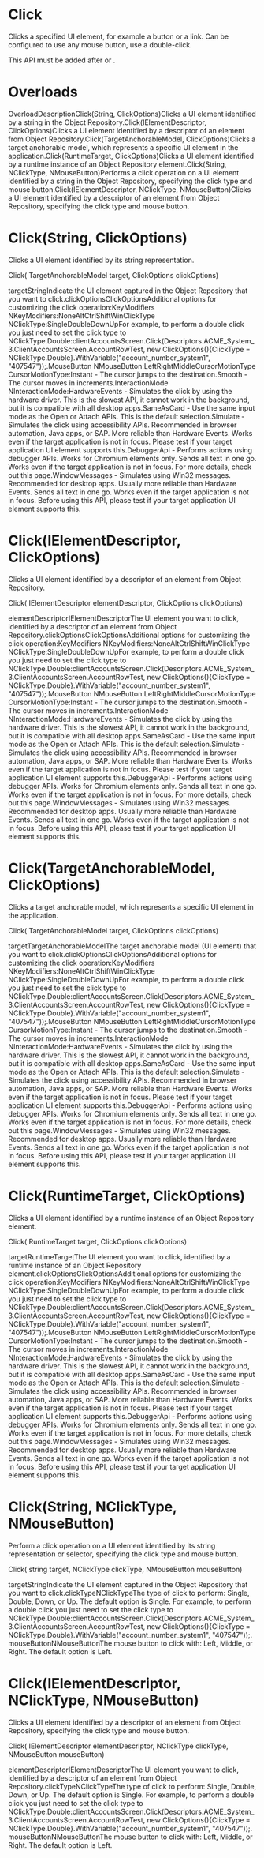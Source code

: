 ﻿# Click

Clicks a specified UI element, for example a button or a link. Can be configured to use
            any mouse button, use a double-click.

This API must be added after  or .

# 



# Overloads

OverloadDescriptionClick(String, ClickOptions)Clicks a UI element identified by a string in the Object
                                Repository.Click(IElementDescriptor, ClickOptions)Clicks a UI element identified by a descriptor of an element from
                                Object Repository.Click(TargetAnchorableModel,
                                ClickOptions)Clicks a target anchorable model, which represents a specific UI
                                element in the application.Click(RuntimeTarget, ClickOptions)Clicks a UI element identified by a runtime instance of an Object
                                Repository element.Click(String, NClickType, NMouseButton)Performs a click operation on a UI element identified by a string
                                in the Object Repository, specifying the click type and mouse
                                button.Click(IElementDescriptor, NClickType,
                                    NMouseButton)Clicks a UI element identified by a descriptor of an element from
                                Object Repository, specifying the click type and mouse
                                button.

# Click(String, ClickOptions)

Clicks a UI element identified by its string representation.

Click(
    TargetAnchorableModel target, 
    ClickOptions clickOptions)

targetStringIndicate the UI element captured in the Object Repository that you want to
                        click.clickOptionsClickOptionsAdditional options for customizing the click operation:KeyModifiers NKeyModifiers:NoneAltCtrlShiftWinClickType NClickType:SingleDoubleDownUpFor example, to perform a double click you just need to set
                                    the click type to
                                        NClickType.Double:clientAccountsScreen.Click(Descriptors.ACME_System_3.ClientAccountsScreen.AccountRowTest,
                                        new ClickOptions(){ClickType =
                                        NClickType.Double}.WithVariable("account_number_system1",
                                        "407547"));.MouseButton NMouseButton:LeftRightMiddleCursorMotionType
                                    CursorMotionType:Instant - The cursor jumps to the
                                        destination.Smooth - The cursor moves in
                                        increments.InteractionMode
                                    NInteractionMode:HardwareEvents - Simulates the click
                                        by using the hardware driver. This is the slowest API, it
                                        cannot work in the background, but it is compatible with all
                                        desktop apps.SameAsCard - Use the same input mode
                                        as the Open or Attach APIs. This is the default
                                        selection.Simulate - Simulates the click using
                                        accessibility APIs. Recommended in browser automation, Java
                                        apps, or SAP. More reliable than Hardware Events. Works even
                                        if the target application is not in focus. Please test if
                                        your target application UI element supports this.DebuggerApi - Performs actions using
                                        debugger APIs. Works for Chromium elements only. Sends all
                                        text in one go. Works even if the target application is not
                                        in focus. For more details, check out this page.WindowMessages - Simulates using Win32
                                        messages. Recommended for desktop apps. Usually more
                                        reliable than Hardware Events. Sends all text in one go.
                                        Works even if the target application is not in focus. Before
                                        using this API, please test if your target application UI
                                        element supports this.

# Click(IElementDescriptor, ClickOptions)

Clicks a UI element identified by a descriptor of an element from Object Repository.

Click(
    IElementDescriptor elementDescriptor,
    ClickOptions clickOptions)

elementDescriptorIElementDescriptorThe UI element you want to click, identified by a descriptor of an element from
                        Object Repository.clickOptionsClickOptionsAdditional options for customizing the click operation:KeyModifiers NKeyModifiers:NoneAltCtrlShiftWinClickType
                                    NClickType:SingleDoubleDownUpFor example, to perform a double click you just need to set
                                    the click type to
                                        NClickType.Double:clientAccountsScreen.Click(Descriptors.ACME_System_3.ClientAccountsScreen.AccountRowTest,
                                        new ClickOptions(){ClickType =
                                        NClickType.Double}.WithVariable("account_number_system1",
                                        "407547"));.MouseButton NMouseButton:LeftRightMiddleCursorMotionType
                        CursorMotionType:Instant - The cursor jumps to the
                                destination.Smooth - The cursor moves in
                                increments.InteractionMode
                        NInteractionMode:HardwareEvents - Simulates the click
                                by using the hardware driver. This is the slowest API, it
                                cannot work in the background, but it is compatible with all
                                desktop apps.SameAsCard - Use the same input mode
                                as the Open or Attach APIs. This is the default
                                selection.Simulate - Simulates the click using
                                accessibility APIs. Recommended in browser automation, Java
                                apps, or SAP. More reliable than Hardware Events. Works even
                                if the target application is not in focus. Please test if
                                your target application UI element supports this.DebuggerApi - Performs actions using
                                debugger APIs. Works for Chromium elements only. Sends all
                                text in one go. Works even if the target application is not
                                in focus. For more details, check out this page.WindowMessages - Simulates using Win32
                                messages. Recommended for desktop apps. Usually more
                                reliable than Hardware Events. Sends all text in one go.
                                Works even if the target application is not in focus. Before
                                using this API, please test if your target application UI
                                element supports this.

# Click(TargetAnchorableModel, ClickOptions)

Clicks a target anchorable model, which represents a specific UI element in the
                application.

Click(
    TargetAnchorableModel target, 
    ClickOptions clickOptions)

targetTargetAnchorableModelThe target anchorable model (UI element) that you want to click.clickOptionsClickOptionsAdditional options for customizing the click operation:KeyModifiers NKeyModifiers:NoneAltCtrlShiftWinClickType NClickType:SingleDoubleDownUpFor example, to perform a double click you just need to set
                                    the click type to
                                        NClickType.Double:clientAccountsScreen.Click(Descriptors.ACME_System_3.ClientAccountsScreen.AccountRowTest,
                                        new ClickOptions(){ClickType =
                                        NClickType.Double}.WithVariable("account_number_system1",
                                        "407547"));.MouseButton NMouseButton:LeftRightMiddleCursorMotionType CursorMotionType:Instant - The cursor jumps to the
                                        destination.Smooth - The cursor moves in
                                        increments.InteractionMode NInteractionMode:HardwareEvents - Simulates the click by
                                        using the hardware driver. This is the slowest API, it
                                        cannot work in the background, but it is compatible with all
                                        desktop apps.SameAsCard - Use the same input mode as the
                                        Open or Attach APIs. This is the default selection.Simulate - Simulates the click using
                                        accessibility APIs. Recommended in browser automation, Java
                                        apps, or SAP. More reliable than Hardware Events. Works even
                                        if the target application is not in focus. Please test if
                                        your target application UI element supports this.DebuggerApi - Performs actions using
                                        debugger APIs. Works for Chromium elements only. Sends all
                                        text in one go. Works even if the target application is not
                                        in focus. For more details, check out this page.WindowMessages - Simulates using Win32
                                        messages. Recommended for desktop apps. Usually more
                                        reliable than Hardware Events. Sends all text in one go.
                                        Works even if the target application is not in focus. Before
                                        using this API, please test if your target application UI
                                        element supports this.

# Click(RuntimeTarget, ClickOptions)

Clicks a UI element identified by a runtime instance of an Object Repository element.

Click(
    RuntimeTarget target,
    ClickOptions clickOptions)

targetRuntimeTargetThe UI element you want to click, identified by a runtime instance of an Object
                        Repository element.clickOptionsClickOptionsAdditional options for customizing the click operation:KeyModifiers NKeyModifiers:NoneAltCtrlShiftWinClickType
                                    NClickType:SingleDoubleDownUpFor example, to perform a double click you just need to set
                                    the click type to
                                        NClickType.Double:clientAccountsScreen.Click(Descriptors.ACME_System_3.ClientAccountsScreen.AccountRowTest,
                                        new ClickOptions(){ClickType =
                                        NClickType.Double}.WithVariable("account_number_system1",
                                        "407547"));.MouseButton NMouseButton:LeftRightMiddleCursorMotionType
                        CursorMotionType:Instant - The cursor jumps to the
                                destination.Smooth - The cursor moves in
                                increments.InteractionMode
                        NInteractionMode:HardwareEvents - Simulates the click
                                by using the hardware driver. This is the slowest API, it
                                cannot work in the background, but it is compatible with all
                                desktop apps.SameAsCard - Use the same input mode
                                as the Open or Attach APIs. This is the default
                                selection.Simulate - Simulates the click using
                                accessibility APIs. Recommended in browser automation, Java
                                apps, or SAP. More reliable than Hardware Events. Works even
                                if the target application is not in focus. Please test if
                                your target application UI element supports this.DebuggerApi - Performs actions using
                                debugger APIs. Works for Chromium elements only. Sends all
                                text in one go. Works even if the target application is not
                                in focus. For more details, check out this page.WindowMessages - Simulates using Win32
                                messages. Recommended for desktop apps. Usually more
                                reliable than Hardware Events. Sends all text in one go.
                                Works even if the target application is not in focus. Before
                                using this API, please test if your target application UI
                                element supports this.

# Click(String, NClickType, NMouseButton)

Perform a click operation on a UI element identified by its string representation or
                selector, specifying the click type and mouse button.

Click(
    string target, 
    NClickType clickType, 
    NMouseButton mouseButton)

targetStringIndicate the UI element captured in the Object Repository that you want to
                        click.clickTypeNClickTypeThe type of click to perform: Single, Double, Down, or
                            Up. The default option is Single.
                        For example, to perform a double click you just need to set the click
                            type to NClickType.Double:clientAccountsScreen.Click(Descriptors.ACME_System_3.ClientAccountsScreen.AccountRowTest,
                                new ClickOptions(){ClickType =
                                NClickType.Double}.WithVariable("account_number_system1",
                                "407547"));.
                    mouseButtonNMouseButtonThe mouse button to click with: Left, Middle, or Right.
                        The default option is Left.

# Click(IElementDescriptor, NClickType, NMouseButton)

Clicks a UI element identified by a descriptor of an element from Object Repository,
                specifying the click type and mouse button.

Click(
    IElementDescriptor elementDescriptor,
    NClickType clickType, 
    NMouseButton mouseButton)

elementDescriptorIElementDescriptorThe UI element you want to click, identified by a descriptor of an element
                        from Object Repository.clickTypeNClickTypeThe type of click to perform: Single, Double, Down, or
                            Up. The default option is Single.
                        For example, to perform a double click you just need to set the click
                            type to NClickType.Double:clientAccountsScreen.Click(Descriptors.ACME_System_3.ClientAccountsScreen.AccountRowTest,
                                new ClickOptions(){ClickType =
                                NClickType.Double}.WithVariable("account_number_system1",
                                "407547"));.
                    mouseButtonNMouseButtonThe mouse button to click with: Left, Middle, or Right.
                        The default option is Left.
